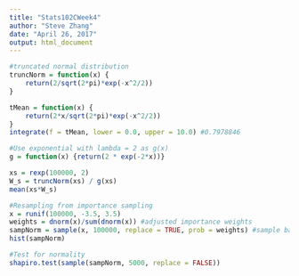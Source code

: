 ---
title: "Stats102CWeek4"
author: "Steve Zhang"
date: "April 26, 2017"
output: html_document
---

```{r}
#truncated normal distribution
truncNorm = function(x) {
    return(2/sqrt(2*pi)*exp(-x^2/2))
}
```

```{r}
tMean = function(x) {
    return(2*x/sqrt(2*pi)*exp(-x^2/2))
}
integrate(f = tMean, lower = 0.0, upper = 10.0) #0.7978846
```

```{r}
#Use exponential with lambda = 2 as g(x)
g = function(x) {return(2 * exp(-2*x))}
```

```{r}
xs = rexp(100000, 2)
W_s = truncNorm(xs) / g(xs)
mean(xs*W_s)
```

```{r}
#Resampling from importance sampling
x = runif(100000, -3.5, 3.5)
weights = dnorm(x)/sum(dnorm(x)) #adjusted importance weights
sampNorm = sample(x, 100000, replace = TRUE, prob = weights) #sample based on weights
hist(sampNorm)
```

```{r}
#Test for normality
shapiro.test(sample(sampNorm, 5000, replace = FALSE))
```


